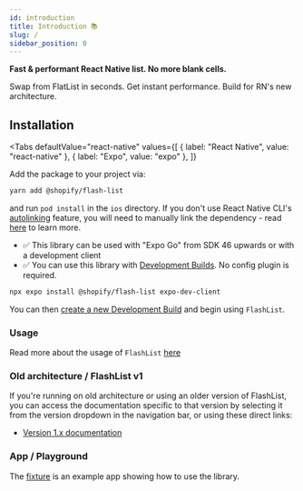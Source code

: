 ```yaml
---
id: introduction
title: Introduction 📚
slug: /
sidebar_position: 0
---
```



**Fast & performant React Native list. No more blank cells.**

Swap from FlatList in seconds. Get instant performance. Build for RN's new architecture.

## Installation

<Tabs
  defaultValue="react-native"
  values={[
    { label: "React Native", value: "react-native" },
    { label: "Expo", value: "expo" },
  ]}
>
<TabItem value="react-native">
Add the package to your project via:

```bash
yarn add @shopify/flash-list
```

and run `pod install` in the `ios` directory. If you don't use React Native CLI's
[autolinking](https://github.com/react-native-community/cli/blob/master/docs/autolinking.md)
feature, you will need to manually link the dependency - read
[here](/guides/manual-linking) to learn more.

</TabItem>
<TabItem value="expo">

- ✅ This library can be used with "Expo Go" from SDK 46 upwards or with a development client
- ✅ You can use this library with [Development Builds](https://docs.expo.dev/development/introduction/). No config plugin is required.

```bash
npx expo install @shopify/flash-list expo-dev-client
```

You can then [create a new Development Build](https://docs.expo.dev/development/build/) and begin using `FlashList`.

</TabItem>
</Tabs>

### Usage

Read more about the usage of `FlashList` [here](/usage)

### Old architecture / FlashList v1

If you're running on old architecture or using an older version of FlashList, you can access the documentation specific to that version by selecting it from the version dropdown in the navigation bar, or using these direct links:

- [Version 1.x documentation](/flash-list/docs/1.x/)

### App / Playground

The [fixture](https://github.com/Shopify/flash-list/tree/main/fixture) is an example app showing how to use the library.
